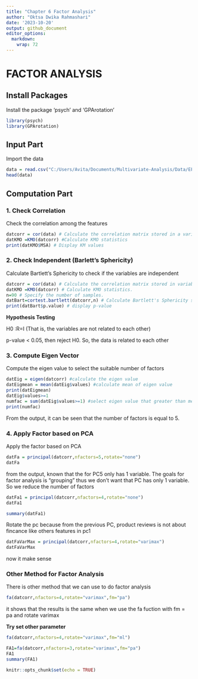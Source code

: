 ```yaml
---
title: "Chapter 6 Factor Analysis"
author: "Oktsa Dwika Rahmashari"
date: '2023-10-20'
output: github_document
editor_options: 
  markdown: 
    wrap: 72
---
```


# FACTOR ANALYSIS

## Install Packages

Install the package 'psych' and 'GPArotation'

```r
library(psych)
library(GPArotation)
```

## Input Part

Import the data

```r
data = read.csv("C:/Users/Avita/Documents/Multivariate-Analysis/Data/EFA.csv",header=T)
head(data)
```

## Computation Part

### 1. Check Correlation

Check the correlation among the features

```r
datcorr = cor(data) # Calculate the correlation matrix stored in a variable named “datcorr”
datKMO =KMO(datcorr) #Calculate KMO statistics
print(datKMO$MSA) # Display KM values
```

### 2. Check Independent (Barlett's Sphericity)

Calculate Bartlett's Sphericity to check if the variables are
independent

```r
datcorr = cor(data) # Calculate the correlation matrix stored in variable named “datcorr”
datKMO =KMO(datcorr) # Calculate KMO statistics.
n=90 # Specify the number of samples.
datBart=cortest.bartlett(datcorr,n) # Calculate Bartlett's Sphericity statistic.
print(datBart$p.value) # display p-value
```

**Hypothesis Testing**

H0 :R=I (That is, the variables are not related to each other)

p-value \< 0.05, then reject H0. So, the data is related to each other

### 3. Compute Eigen Vector

Compute the eigen value to select the suitable number of factors

```r
datEig = eigen(datcorr) #calculate the eigen value
datEigmean = mean(datEig$values) #calculate mean of eigen value
print(datEigmean)
datEig$values>=1
numfac = sum(datEig$values>=1) #select eigen value that greater than mean of eigen value (1)
print(numfac)
```

From the output, it can be seen that the number of factors is equal to
5.

### 4. Apply Factor based on PCA

Apply the factor based on PCA

```r
datFa = principal(datcorr,nfactors=5,rotate="none")
datFa
```

from the output, known that the for PC5 only has 1 variable. The goals
for factor analysis is "grouping" thus we don't want that PC has only 1
variable. So we reduce the number of factors

```r
datFa1 = principal(datcorr,nfactors=4,rotate="none")
datFa1
```

```r
summary(datFa1)
```

Rotate the pc because from the previous PC, product reviews is not about
fincance like others features in pc1

```r
datFaVarMax = principal(datcorr,nfactors=4,rotate="varimax")
datFaVarMax
```

now it make sense

### Other Method for Factor Analysis

There is other method that we can use to do factor analysis

```r
fa(datcorr,nfactors=4,rotate="varimax",fm="pa")
```

it shows that the results is the same when we use the fa fuction with fm
= pa and rotate varimax

**Try set other parameter**

```r
fa(datcorr,nfactors=4,rotate="varimax",fm="ml")
```

```r
FA1=fa(datcorr,nfactors=3,rotate="varimax",fm="pa")
FA1
summary(FA1)
```

```r
knitr::opts_chunk$set(echo = TRUE)
```

